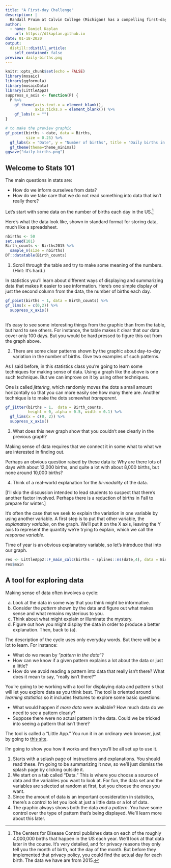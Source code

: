 ```yaml
---
title: "A First-day Challenge"
description: |
  Randall Pruim at Calvin College (Michigan) has a compelling first-day challenge for students: to uncover and understand a surprising pattern in day-by-day births. In this post, we'll re-use Randy's challenge to organize a first-day class on the question "What is statistics?"
author:
  - name: Daniel Kaplan
    url: https://dtkaplan.github.io
date: 01-18-2020
output:
  distill::distill_article:
    self_contained: false
preview: daily-births.png
---
```


```r
knitr::opts_chunk$set(echo = FALSE)
library(mosaic)
library(ggformula)
library(mosaicData)
library(LittleApp2)
suppress_x_axis <- function(P) {
  P %>%
    gf_theme(axis.text.x = element_blank(),
             axis.ticks.x = element_blank()) %>%
    gf_labs(x = "")
}
```

```r
# to make the preview graphic
gf_point(births ~ date, data = Births,
         size = 0.25) %>% 
  gf_labs(x = "Date", y = "Number of births", title = "Daily births in the US") %>%
  gf_theme(theme=theme_minimal)
ggsave("daily-births.png")
```

## Welcome to Stats 101

The main questions in stats are:

* How do we inform ourselves from data?
* How do we take care that we do not read something into data that isn't really there? 

Let's start with some data on the number of births each day in the US.^[The Centers for Disease Control publishes data  on  each of the roughly 4,000,000 births that happen in  the US each year. We'll look at that data later in the course. It's very detailed, and for  privacy  reasons they only tell you the month of birth, not the day of the month. But before they implemented that privacy policy, you could find the actual day for each birth. The data we have are from 2015.]

Here's what the data look like, shown in standard format for storing data, much like a spreadsheet. 

```r
nbirths <- 50
set.seed(101)
Birth_counts <- Births2015 %>%
  sample_n(size = nbirths)
DT::datatable(Birth_counts)
```

1. Scroll through the table and  try to  make some meaning of the numbers. (Hint: It's hard.)

In  statistics you'll learn  about different ways of displaying and summarizing data that makes it easier to see information.  Here's  one simple display of just the second  column from the data, the number of births each day. 

```r
gf_point(births ~ 1, data = Birth_counts) %>%
gf_lims(x = c(0,2)) %>%
  suppress_x_axis()
  
```

It's easy to  see some interesting things from the graphic than from the table, but hard to see others. For instance,  the table makes it clear that our data cover only 100 days. But you  would be hard pressed to figure this out from the graph above.

2. There are some clear patterns shown by the graphic about day-to-day variation in the number of births. Give two examples of such patterns.

As I said before, in this statistics class you're going to learn some techniques for making  sense of data. Using a graph like the above is one such technique. But we can improve on it by using other techniques. 

One is called *jittering*, which randomly moves the dots a small amount horizontally so that you can more easily see how many there are. Another technique is to make the dots somewhat *transparent*.


```r
gf_jitter(births ~ 1,  data = Birth_counts, 
          height = 0, alpha = 0.5, width = 0.1) %>%
  gf_lims(x = c(0, 2)) %>%
  suppress_x_axis()
```

3. What does this new graph show that you couldn't see clearly in the  previous graph?

Making sense of data requires that we connect it in some what to what we are interested in finding out. 

Perhaps an obvious question raised by these data is: Why are there lots of days with about 12,000 births, and quite a lot with about 8,000 births, but none around 10,000 births?

4. Think of a real-world explanation for the *bi-modality* of the data.

[I'll skip the discussion intended to lead students to suspect that there's another factor involved. Perhaps there is a reduction of births in Fall to prepare for winter.]

It's often the case that we seek to explain the variation  in one variable by using another variable. A first step is to put that other variable, the *explanatory variable*, on the graph. We'll put it on the X axis, leaving the Y axis to represent the quantity we're trying to explain, which we call the *response variable*.

Time of year is an obvious explanatory variable, so let's introduce that into our graph.

```r
res <- LittleApp2::F_main_calc(births ~ splines::ns(date,4), data = Births2015)
res$main
```

## A tool for exploring data

Making sense of data often involves a cycle:

a. Look at the data in some way that you think might be informative.
b. Consider the *pattern* shown by the data and figure out what makes sense and what remains mysterious to you.
c. Think about what might explain or illuminate the mystery.
d. Figure out how you might display the data in order to produce a better explanation. Then, back to (a).

The description of the cycle uses only everyday words. But there will be a lot to learn. For instance:

- What do we mean by "*pattern in the data*"?
- How can we know if a given pattern explains a lot about the data or just a little?
- How do we avoid reading a pattern into data that really isn't there? What does it mean to say, "really isn't there?"

You're going to be working with a tool for displaying data and pattern s that will let you explore data as you think best. The tool is oriented around *learning statistics* so it includes features to explore some basic questions:

* What would happen if *more data* were available? How much data do we need to see a pattern clearly?
* Suppose there were no actual pattern in the data. Could we be tricked into seeing a pattern that isn't there? 

The tool is called a "Little App." You run it in an ordinary web browser, just by going to [this site](https://maa-statprep.shinyapps.io/Little_App_Regression/).

I'm going to show you how it works and then you'll be all set up to use it.

1. Starts with a splash page of instructions and explanations. You should read these. I'm going to be summarizing it now, so we'll just dismiss the splash page by clicking outside it.
2. We start on a tab called "Data." This is where you choose a source of data and the variables you want to look at. For fun, the data set and the variables are selected at random at first, but you choose the ones you want.
3. Since the amount of data is an important consideration in statistics, there's a control to let you look at just a little data or a lot of data.
4. The graphic always shows both the data *and* a *pattern*. You have some control over the type of pattern that's being displayed. We'll learn more about this later.



